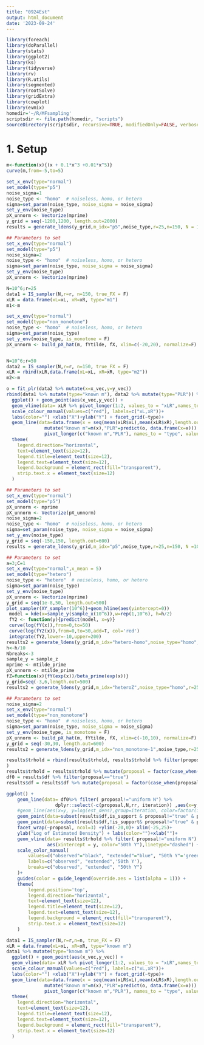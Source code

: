 ```yaml
---
title: "0924Est"
output: html_document
date: '2023-09-24'
---
```


```r
library(foreach)
library(doParallel)
library(stats)
library(ggplot2)
library(ks)
library(tidyverse)
library(rv)
library(R.utils)
library(segmented)
library(rootSolve)
library(gridExtra)
library(cowplot)
library(evmix)
homedir='~/R/MFsampling'
scriptsdir <- file.path(homedir, "scripts")
sourceDirectory(scriptsdir, recursive=TRUE, modifiedOnly=FALSE, verbose=TRUE)

```

# 1. Setup

```r
m<-function(x){(x + 0.1*x^3 +0.01*x^5)}
curve(m,from=-5,to=5)
```

```r
set_x_env(type="normal")
set_model(type="p5") 
noise_sigma=1
noise_type <- "homo"  # noiseless, homo, or hetero
sigma=set_param(noise_type, noise_sigma = noise_sigma)
set_y_env(noise_type)
pX_unnorm <- Vectorize(mprime)
y_grid = seq(-1200,1200, length.out=2000)
results = generate_ldens(y_grid,m_idx="p5",noise_type,r=25,n=150, N = 10^6, noise_sigma = noise_sigma)

```

```r
## Parameters to set
set_x_env(type="normal")
set_model(type="p5") 
noise_sigma=2
noise_type <- "homo"  # noiseless, homo, or hetero
sigma=set_param(noise_type, noise_sigma = noise_sigma)
set_y_env(noise_type)
pX_unnorm <- Vectorize(mprime)

N=10^6;r=25
data1 = IS_sampler(N,r=r, n=150, true_FX = F)
xLR = data.frame(xL=xL, xR=xR, type="m1")
m1<-m

set_x_env(type="normal")
set_model(type="non_monotone") 
noise_type <- "homo"  # noiseless, homo, or hetero
sigma=set_param(noise_type)
set_y_env(noise_type, is_monotone = F)
pX_unnorm <- build_pX_hat(m, fYtilde, fX, xlim=c(-20,20), normalize=F)


N=10^6;r=50
data2 = IS_sampler(N,r=r, n=150, true_FX = F)
xLR = rbind(xLR,data.frame(xL=xL, xR=xR, type="m2"))
m2<-m

o = fit_plr(data2 %>% mutate(x=x_vec,y=y_vec))
rbind(data1 %>% mutate(type="known m"), data2 %>% mutate(type="PLR")) %>%
  ggplot() + geom_point(aes(x_vec,y_vec)) +
  geom_vline(data= xLR %>% pivot_longer(1:2, values_to = "xLR",names_to = "trType"),aes(xintercept = xLR, color="xL/xR"),linetype='dashed') +
  scale_colour_manual(values=c("red"), labels=c("xL,xR"))+
  labs(color="") +xlab("X")+ylab("Y") + facet_grid(~type)+
  geom_line(data=data.frame(x = seq(mean(xLR$xL),mean(xLR$xR),length.out = 100 ))%>%
              mutate("known m"=m(x),"PLR"=predict(o, data.frame(x=x))) %>%
              pivot_longer(c("known m","PLR"), names_to = "type", values_to = "y"), aes(x,y))+
  theme(
    legend.direction="horizontal",
    text=element_text(size=12),
    legend.title=element_text(size=12),
    legend.text=element_text(size=12),
    legend.background = element_rect(fill="transparent"),
    strip.text.x = element_text(size=12)
  )

```

```r
## Parameters to set
set_x_env(type="normal")
set_model(type="p5") 
pX_unnorm <- mprime
pX_unnorm <- Vectorize(pX_unnorm) 
noise_sigma=2
noise_type <- "homo"  # noiseless, homo, or hetero
sigma=set_param(noise_type, noise_sigma = noise_sigma)
set_y_env(noise_type)
y_grid = seq(-150,150, length.out=600)
results = generate_ldens(y_grid,m_idx="p5",noise_type,r=25,n=150, N =10^7, noise_sigma = noise_sigma)
```



```r
## Parameters to set
a=3;C=1
set_x_env(type="normal",x_mean = 5)
set_model(type="hetero") 
noise_type <- "hetero"  # noiseless, homo, or hetero
sigma=set_param(noise_type)
set_y_env(noise_type)
pX_unnorm <- Vectorize(mprime)
y_grid = seq(1e-8,50, length.out=500)
plot_sampler(XY_sampler(10^6))+geom_hline(aes(yintercept=0))
 model = kde(x=sample_y(sample_x(10^6)),w=rep(1,10^6), h=h/2)
 fY2 <- function(y){predict(model, x=y)}
 curve(log(fY(x)),from=0,to=50)
 curve(log(fY2(x)),from=0,to=50,add=T, col='red')
 integrate(fY2,lower=-10,upper=200)
results2 = generate_ldens(y_grid,m_idx="hetero-homo",noise_type="homo",r=25, n=150, N = 10^6)
h<-h/10
Nbreaks<-3
sample_y = sample_z
mprime <- mtilde_prime
pX_unnorm <- mtilde_prime
fZ=function(x){fY(exp(x))/beta_prime(exp(x))}
y_grid=seq(-3,6,length.out=500)
results2 = generate_ldens(y_grid,m_idx="heteroZ",noise_type="homo",r=25, n=150, N = 10^7)

```




```r
## Parameters to set
noise_sigma=2
set_x_env(type="normal")
set_model(type="non_monotone") 
noise_type <- "homo"  # noiseless, homo, or hetero
sigma=set_param(noise_type, noise_sigma = noise_sigma)
set_y_env(noise_type, is_monotone = F)
pX_unnorm <- build_pX_hat(m, fYtilde, fX, xlim=c(-10,10), normalize=F)
y_grid = seq(-30,30, length.out=600)
results2 = generate_ldens(y_grid,m_idx="non_monotone-1",noise_type,r=25,n=150, N = 5*10^6, noise_sigma = noise_sigma)

```




```r
results$trhold = rbind(results$trhold, results$trhold %>% filter(proposal=="optimal") %>% mutate(proposal="modified")
) 
results$trhold = results$trhold %>% mutate(proposal = factor(case_when(proposal=="random"~"random N",proposal=="plr"~"PLR", proposal=="total"~"random N0",proposal=="optimal"~"optimal N", proposal=="modified"~"modified N", proposal=="uniform"~"uniform N",.default = proposal), levels=c("random N","optimal N", "random N0", "modified N", "PLR", "uniform N"))) 
df0 = results$df %>% filter(proposal=="true") 
results$df = results$df %>% mutate(proposal = factor(case_when(proposal=="random"~"random N",proposal=="plr"~"PLR", proposal=="total"~"random N0",proposal=="optimal"~"optimal N", proposal=="modified"~"modified N", proposal=="uniform"~"uniform N",.default = proposal), levels=c("random N","optimal N", "random N0", "modified N", "PLR","uniform N","true"))) 

ggplot() + 
    geom_line(data= df0%>% filter( proposal!="uniform N") %>%
                  dplyr::select(-c(proposal,N,rr, iteration)) ,aes(x=y, y=log(est_dens)), col='red') + 
    #geom_line(aes(x=y, y=log(est_dens),group=iteration, color=factor(ifelse(is_support,"observed","extended"),levels=c("observed", "extended"))),alpha=0.1) + 
    geom_point(data=subset(results$df,is_support & proposal!="true" & proposal!="uniform N"), aes(x=y, y=log(est_dens), color = "observed"),alpha=0.1,shape='.') +
    geom_point(data=subset(results$df,!is_support& proposal!="true" & proposal!="uniform N "), aes(x=y, y=log(est_dens), color = "extended"),alpha=0.1,shape='.') +
    facet_wrap(~proposal, ncol=3) +ylim(-20,0)+ xlim(-25,25)+
    ylab("Log of Estimated Density") + labs(color="")+xlab("")+
    geom_vline(data= results$trhold %>% filter( proposal!="uniform N") %>% pivot_longer(c("yL","yR"),names_to = "trhold", values_to="y") ,
               aes(xintercept = y, color="50th Y"),linetype="dashed") +
    scale_color_manual(
        values=c("observed"="black", "extended"="blue", "50th Y"='green4'), 
        labels=c("observed", "extended",'50th Y'),
        breaks=c("observed", "extended", "50th Y")
    )+
    guides(color = guide_legend(override.aes = list(alpha = 1))) +
    theme(
        legend.position='top', 
        legend.direction="horizontal",
        text=element_text(size=12),
        legend.title=element_text(size=12),
        legend.text=element_text(size=12),
        legend.background = element_rect(fill="transparent"),
        strip.text.x = element_text(size=12)
    )
```
```r
data1 = IS_sampler(N,r=r,n=n, true_FX = F)
xLR = data.frame(xL=xL, xR=xR, type="known m")
data1 %>% mutate(type="known m") %>%
  ggplot() + geom_point(aes(x_vec,y_vec)) +
  geom_vline(data= xLR %>% pivot_longer(1:2, values_to = "xLR",names_to = "trType"),aes(xintercept = xLR, color="xL/xR"),linetype='dashed') +
  scale_colour_manual(values=c("red"), labels=c("xL,xR"))+
  labs(color="") +xlab("X")+ylab("Y") + facet_grid(~type)+
  geom_line(data=data.frame(x = seq(mean(xLR$xL),mean(xLR$xR),length.out = 100 ))%>%
              mutate("known m"=m(x),"PLR"=predict(o, data.frame(x=x))) %>%
              pivot_longer(c("known m","PLR"), names_to = "type", values_to = "y"), aes(x,y))+
  theme(
    legend.direction="horizontal",
    text=element_text(size=12),
    legend.title=element_text(size=12),
    legend.text=element_text(size=12),
    legend.background = element_rect(fill="transparent"),
    strip.text.x = element_text(size=12)
  )
```
